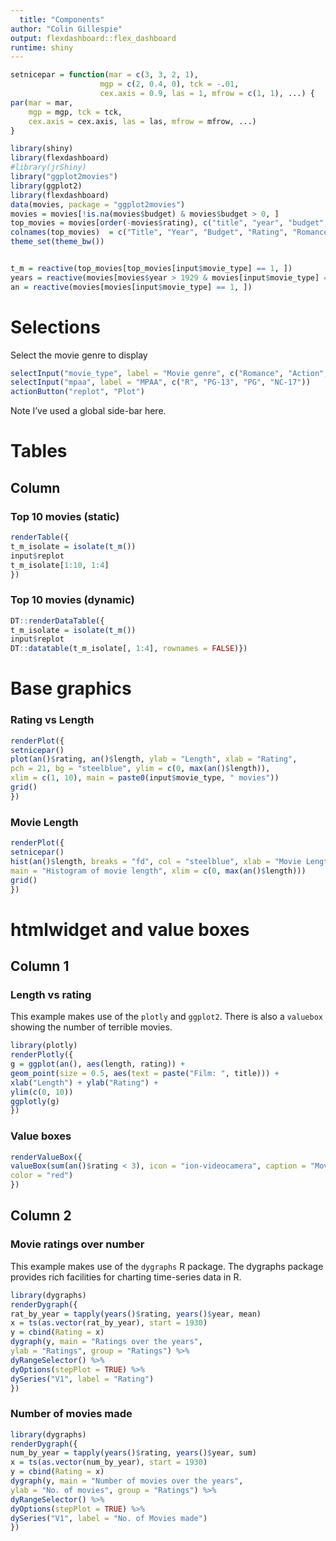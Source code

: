 ```yaml
---
  title: "Components"
author: "Colin Gillespie"
output: flexdashboard::flex_dashboard
runtime: shiny
---
```

  
  ```r
setnicepar = function(mar = c(3, 3, 2, 1), 
                      mgp = c(2, 0.4, 0), tck = -.01,
                      cex.axis = 0.9, las = 1, mfrow = c(1, 1), ...) {
  par(mar = mar, 
      mgp = mgp, tck = tck,
      cex.axis = cex.axis, las = las, mfrow = mfrow, ...)
}
```


```r
library(shiny)
library(flexdashboard)
#library(jrShiny)
library("ggplot2movies")
library(ggplot2)
library(flexdashboard)
data(movies, package = "ggplot2movies")
movies = movies[!is.na(movies$budget) & movies$budget > 0, ]
top_movies = movies[order(-movies$rating), c("title", "year", "budget", "rating", "Romance", "Action", "Animation"), ]
colnames(top_movies)  = c("Title", "Year", "Budget", "Rating", "Romance", "Action", "Animation")
theme_set(theme_bw())


t_m = reactive(top_movies[top_movies[input$movie_type] == 1, ])
years = reactive(movies[movies$year > 1929 & movies[input$movie_type] == 1, ])
an = reactive(movies[movies[input$movie_type] == 1, ])
```


Selections {.sidebar}
===============================
  
  
  Select the movie genre to display

```r
selectInput("movie_type", label = "Movie genre", c("Romance", "Action", "Animation"))
selectInput("mpaa", label = "MPAA", c("R", "PG-13", "PG", "NC-17"))
actionButton("replot", "Plot")
```

Note I've used a global side-bar here.

Tables
===================================== 

Column {.tabset .tabset-fade}
-------------------------------------
### Top 10 movies (static)

```r
renderTable({
t_m_isolate = isolate(t_m())
input$replot
t_m_isolate[1:10, 1:4]
})
```

### Top 10 movies (dynamic)

```r
DT::renderDataTable({
t_m_isolate = isolate(t_m())
input$replot
DT::datatable(t_m_isolate[, 1:4], rownames = FALSE)})
```


Base graphics 
===================================== 

### Rating vs Length

```r
renderPlot({
setnicepar()
plot(an()$rating, an()$length, ylab = "Length", xlab = "Rating", 
pch = 21, bg = "steelblue", ylim = c(0, max(an()$length)), 
xlim = c(1, 10), main = paste0(input$movie_type, " movies"))
grid()
})
```

### Movie Length

```r
renderPlot({
setnicepar()
hist(an()$length, breaks = "fd", col = "steelblue", xlab = "Movie Length", 
main = "Histogram of movie length", xlim = c(0, max(an()$length)))
grid()
})
```

htmlwidget and value boxes
===================================== 

Column 1 {data-width=200}
------------------------------------
### Length vs rating

This example makes use of the `plotly` and `ggplot2`. There is also a `valuebox` showing the number
of terrible movies.

```r
library(plotly)
renderPlotly({
g = ggplot(an(), aes(length, rating)) + 
geom_point(size = 0.5, aes(text = paste("Film: ", title))) + 
xlab("Length") + ylab("Rating") + 
ylim(c(0, 10)) 
ggplotly(g)
})
```

### Value boxes

```r
renderValueBox({
valueBox(sum(an()$rating < 3), icon = "ion-videocamera", caption = "Movies Rated less than 3", 
color = "red")
})
```

Column 2 {data-width=300}
-------------------------------------

### Movie ratings over number

This example makes use of the `dygraphs` R package. The dygraphs
package provides rich facilities for charting time-series data 
in R. 

```r
library(dygraphs)
renderDygraph({
rat_by_year = tapply(years()$rating, years()$year, mean)
x = ts(as.vector(rat_by_year), start = 1930)
y = cbind(Rating = x)
dygraph(y, main = "Ratings over the years", 
ylab = "Ratings", group = "Ratings") %>% 
dyRangeSelector() %>%
dyOptions(stepPlot = TRUE) %>%
dySeries("V1", label = "Rating")
})
```

### Number of movies made

```r
library(dygraphs)
renderDygraph({
num_by_year = tapply(years()$rating, years()$year, sum)
x = ts(as.vector(num_by_year), start = 1930)
y = cbind(Rating = x)
dygraph(y, main = "Number of movies over the years", 
ylab = "No. of movies", group = "Ratings") %>% 
dyRangeSelector() %>%
dyOptions(stepPlot = TRUE) %>%
dySeries("V1", label = "No. of Movies made")
})
```





